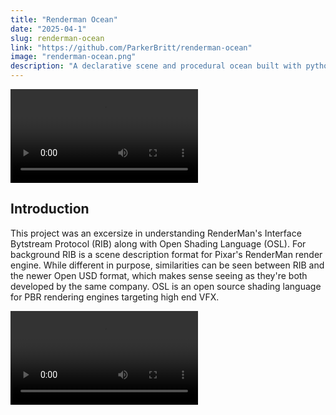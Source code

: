 ```yaml
---
title: "Renderman Ocean"
date: "2025-04-1"
slug: renderman-ocean
link: "https://github.com/ParkerBritt/renderman-ocean"
image: "renderman-ocean.png"
description: "A declarative scene and procedural ocean built with python and OSL for direct use with the Renderman engine."
---
```



<video controls>
    <source src={renderAv1} type="video/webm" />
    <source src={renderH265} type="video/mp4" />
</video>

## Introduction

This project was an excersize in understanding RenderMan's Interface Bytstream Protocol (RIB) along with Open Shading Language (OSL).
For background RIB is a scene description format for Pixar's RenderMan render engine. While different in purpose, similarities can be seen between RIB and the newer Open USD format, which makes sense seeing as they're both developed by the same company.
OSL is an open source shading language for PBR rendering engines targeting high end VFX.


<video controls>
    <source src={turnaroundAv1} type="video/webm" />
    <source src={turnaroundH265} type="video/mp4" />
</video>
